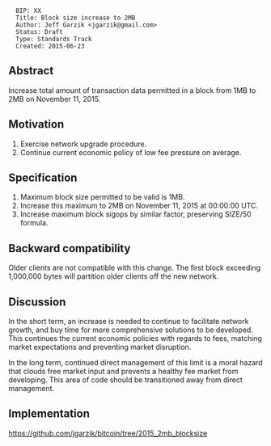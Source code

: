<pre>
  BIP: XX
  Title: Block size increase to 2MB
  Author: Jeff Garzik <jgarzik@gmail.com>
  Status: Draft
  Type: Standards Track
  Created: 2015-06-23
</pre>

==Abstract==

Increase total amount of transaction data permitted in a block from 1MB to 2MB on November 11, 2015.

==Motivation==

# Exercise network upgrade procedure.
# Continue current economic policy of low fee pressure on average.

==Specification==

# Maximum block size permitted to be valid is 1MB.
# Increase this maximum to 2MB on November 11, 2015 at 00:00:00 UTC.
# Increase maximum block sigops by similar factor, preserving SIZE/50 formula.

==Backward compatibility==

Older clients are not compatible with this change.  The first block exceeding 1,000,000 bytes will partition older clients off the new network.

==Discussion==

In the short term, an increase is needed to continue to facilitate
network growth, and buy time for more comprehensive solutions to be
developed.  This continues the current economic policies with regards to
fees, matching market expectations and preventing market disruption.

In the long term, continued direct management of this limit is a moral hazard that clouds free market input and prevents a healthy fee market from developing.  This area of code should be transitioned away from direct management.

==Implementation==

https://github.com/jgarzik/bitcoin/tree/2015_2mb_blocksize

